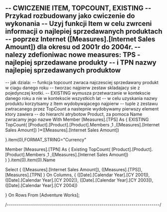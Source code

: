 --	CWICZENIE ITEM, TOPCOUNT, EXISTING
--	Przykad rozbudowany jako cwiczenie do wykonania
--	Uzyj funkcji Item w celu zwrceni informacji o najlepiej sprzedawanych produktach 
--	poprzez Internet ([Measures].[Internet Sales Amount]) dla okresu od 2001r do 2004r.
--	nalezy zdefioniwac nowe measures: TPS - najlepiej sprzedawane produkty
--	i TPN nazwy najlepiej sprzedawanych produktow
--
--	jak dziala:
--	funkcja topcount zwraca najczesciej sprzedawany produkt w ciagu danego roku
--	tworzac najpierw zestaw skladajacy sie z pojedynczej krotki.
--	EXISTING wymusza przetwarzanie w kontekscie danego roku  a nie w kontekscie wszystkich lat
--	w celu uzyskania nazwy produktu korzytsamy z Item wydobywajacego najpierw
--	tuple z zestawu zwtracanego przez TopCount a nastepnie wydobywamy pierwszy element  ktory zawiera
--	do hierarchi atrybotow Product, za pomoca Name zwracamy jego nazwe
With
Member [Measures].[TPS] As
{	EXISTING
	TopCount(
			[Product].[Product].[Product].Members
			,1
			,([Measures].[Internet Sales Amount])
			)*([Measures].[Internet Sales Amount])

}.item(0),FORMAT_STRING="Currency"

Member [Measures].[TPN] As 
{	Existing
	TopCount(
			[Product].[Product].[Product].Members
			,1
			,([Measures].[Internet Sales Amount])	
			)
}.item(0).item(0).Name

Select 
{
	([Measures].[Internet Sales Amount]),
	([Measures].[TPS]),
	[Measures].[TPN]
} On Columns,
{
	([Date].[Calendar Year].[CY 2001]),
	([Date].[Calendar Year].[CY 2002]),
	([Date].[Calendar Year].[CY 2003]),
	([Date].[Calendar Year].[CY 2004])
	
} On Rows
From [Adventure Works];




/*----------------------------------------------------------------------------*/

